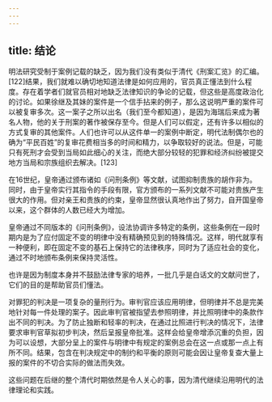 ```yaml
---
---
---
```

title: 结论
---



明法研究受制于案例记载的缺乏，因为我们没有类似于清代《刑案汇览》的汇编。[122]结果，我们就难以确切地知道法律是如何应用的，官员真正懂法到什么程度。存在着学者们就官员相对地缺乏法律知识的争论的记载，但这些是高度政治化的讨论。如果徐继及其妹的案件是一个信手拈来的例子，那么这说明严重的案件可以被复审多次。这一案子之所以出名（我们至今都知道），是因为海瑞后来成为著名人物，他的关于刑案的著作被保存至今。但是人们可以假定，还有许多以相似的方式复审的其他案件。人们也许可以从这件单一的案例中断定，明代法制偶尔也的确为“平民百姓”的复审花费相当多的时间和精力，以争取较好的说法。但是，可能只有死刑才会受到当局如此细心的关注，而绝大部分较轻的犯罪和经济纠纷被提交地方当局和宗族组织去解决。[123]

在16世纪，皇帝通过颁布诸如《问刑条例》等文献，试图抑制贵族的胡作非为。同时，由于皇帝实行其指令的手段有限，官方颁布的一系列文献不可能对贵族产生很大的作用。但对亲王和贵族的约束，皇帝显然很认真地作出了努力，自开国皇帝以来，这个群体的人数已经大为增加。

皇帝通过不同版本的《问刑条例》，设法协调许多特定的条例，这些条例在一段时期内是为了应付固定不变的明律中没有精确预见到的特殊情况。这样，明代就享有一种便利，即在固定不变的基石上保持它的法律秩序，同时为了适应社会的变化，通过不时地颁布条例来保持灵活性。

也许是因为制度本身并不鼓励法律专家的培养，一批几乎是白话文的文献问世了，它们的目的是帮助官员们懂法。

对罪犯的判决是一项复杂的量刑行为。审判官应该应用明律，但明律并不总是完美地针对每一件处理的案子。因此审判官被指望去参照明律，并比照明律中的条款作出不同的判决。为了防止独断和轻率的判决，在通过比照进行判决的情况下，法律要求审判官草拟初步判决，然后呈报皇帝批准。这样会给皇帝增添沉重的负担，因为可以设想，大部分呈上的案件与明律中有规定的案例总会在这一点或那一点上有所不同。结果，包含在判决规定中的制约和平衡的原则可能会因让皇帝复查大量上报的案件的不切合实际的做法而失效。

这些问题在后继的整个清代时期依然是令人关心的事，因为清代继续沿用明代的法律理论和实践。